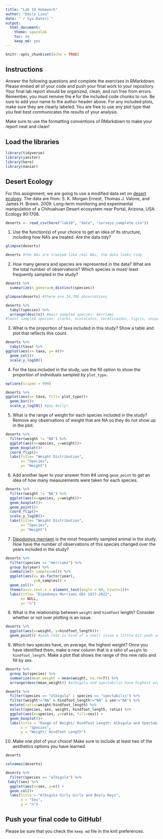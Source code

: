 ```yaml
---
title: "Lab 10 Homework"
author: "Emily Lieu"
date: "`r Sys.Date()`"
output:
  html_document:
    theme: spacelab
    toc: no
    keep_md: yes 
---
```


```r
knitr::opts_chunk$set(echo = TRUE)
```

## Instructions
Answer the following questions and complete the exercises in RMarkdown. Please embed all of your code and push your final work to your repository. Your final lab report should be organized, clean, and run free from errors. Remember, you must remove the `#` for the included code chunks to run. Be sure to add your name to the author header above. For any included plots, make sure they are clearly labeled. You are free to use any plot type that you feel best communicates the results of your analysis.  

Make sure to use the formatting conventions of RMarkdown to make your report neat and clean!  

## Load the libraries
```r
library(tidyverse)
library(janitor)
library(here)
library(naniar)
``` 

## Desert Ecology
For this assignment, we are going to use a modified data set on [desert ecology](http://esapubs.org/archive/ecol/E090/118/). The data are from: S. K. Morgan Ernest, Thomas J. Valone, and James H. Brown. 2009. Long-term monitoring and experimental manipulation of a Chihuahuan Desert ecosystem near Portal, Arizona, USA. Ecology 90:1708.
```r
deserts <- read_csv(here("lab10", "data", "surveys_complete.csv"))
```

1. Use the function(s) of your choice to get an idea of its structure, including how NA's are treated. Are the data tidy?  
```r
glimpse(deserts)
```
```r
deserts #the NAs are treated like real NAs, the data looks tidy
```


2. How many genera and species are represented in the data? What are the total number of observations? Which species is most/ least frequently sampled in the study?
```r
deserts %>% 
  summarize(n_genera=n_distinct(species))
```
```r
glimpse(deserts) #there are 34,786 observations
```
```r
deserts %>% 
  tabyl(species) %>% 
  arrange(desc(n)) #most sampled species: merriami
#least sampled species: clarki, scutalatus, tereticaudus, tigris, uniparents, viridis
```


3. What is the proportion of taxa included in this study? Show a table and plot that reflects this count.
```r
deserts %>% 
  tabyl(taxa) %>% 
ggplot(aes(x= taxa, y= n))+
  geom_col()+
  scale_y_log10()
```


4. For the taxa included in the study, use the fill option to show the proportion of individuals sampled by `plot_type.`
```r
options(scipen = 999)
```

```r
deserts %>% 
ggplot(aes(x= taxa, fill= plot_type))+
  geom_bar()+
  scale_y_log10() #gay #ally!
```


5. What is the range of weight for each species included in the study? Remove any observations of weight that are NA so they do not show up in the plot.
```r
deserts %>% 
  filter(weight != "NA") %>% 
  ggplot(aes(x=species, y=weight))+
  geom_boxplot()+
  coord_flip()+
  labs(title= "Weight Distribution",
       x= "Species",
       y= "Weight")
```


6. Add another layer to your answer from #4 using `geom_point` to get an idea of how many measurements were taken for each species.
```r
deserts %>% 
  filter(weight != "NA") %>% 
  ggplot(aes(x=species, y=weight))+
  geom_boxplot()+
  geom_point()+
  coord_flip()+
  scale_y_log10()+
  labs(title= "Weight Distribution",
       x= "Species",
       y= "Weight")
```


7. [Dipodomys merriami](https://en.wikipedia.org/wiki/Merriam's_kangaroo_rat) is the most frequently sampled animal in the study. How have the number of observations of this species changed over the years included in the study?
```r
deserts %>% 
  filter(species == "merriami") %>% 
  group_by(year) %>% 
  summarize(n_samples=n()) %>% 
  ggplot(aes(x= as.factor(year),
             y=n_samples)) +
  geom_col()+
  theme(axis.text.x = element_text(angle = 60, hjust=1))+
  labs(title= "Dipodomys Merriami Obs 1977-2022",
       x= NULL, 
       y= "n")
```


8. What is the relationship between `weight` and `hindfoot` length? Consider whether or not over plotting is an issue.
```r
deserts %>% 
  ggplot(aes(x=weight, y=hindfoot_length))+
  geom_point() #yeah that is kind of a small issue a little bit yeah some might say that
```


9. Which two species have, on average, the highest weight? Once you have identified them, make a new column that is a ratio of `weight` to `hindfoot_length`. Make a plot that shows the range of this new ratio and fill by sex.
```r
deserts %>% 
  group_by(species) %>% 
  summarize(mean_weight = mean(weight, na.rm=T)) %>% 
  arrange(desc(mean_weight)) #albigula and spectabilis have highest avg weight
```
```r
deserts %>% 
  filter(species == "albigula" | species == "spectabilis") %>% 
  filter(weight!="NA" & hindfoot_length!="NA" & sex!="NA") %>% 
  mutate(ratio=weight/hindfoot_length) %>% 
  select(species, sex, weight, hindfoot_length, ratio) %>% 
  ggplot(aes(x=species, y=ratio, fill=sex)) +
  geom_boxplot()+
  labs(title = "Range of Weight/ Hindfoot Length: Albigula and Spectabilis",
       x = "Species",
       y = "Weight/ Hindfoot Length") 
```

10. Make one plot of your choice! Make sure to include at least two of the aesthetics options you have learned.
```r
deserts
```

```r
colnames(deserts)
```
```r
deserts %>% 
  filter(species == "albigula") %>%
 tabyl(sex) %>% 
  ggplot(aes(x=sex, y=n)) +
  geom_col()+
  labs(title = "Albigula Girly Girls and Boyly Boys",
       x = "Sex",
       y = "n")
```


## Push your final code to GitHub!
Please be sure that you check the `keep md` file in the knit preferences. 